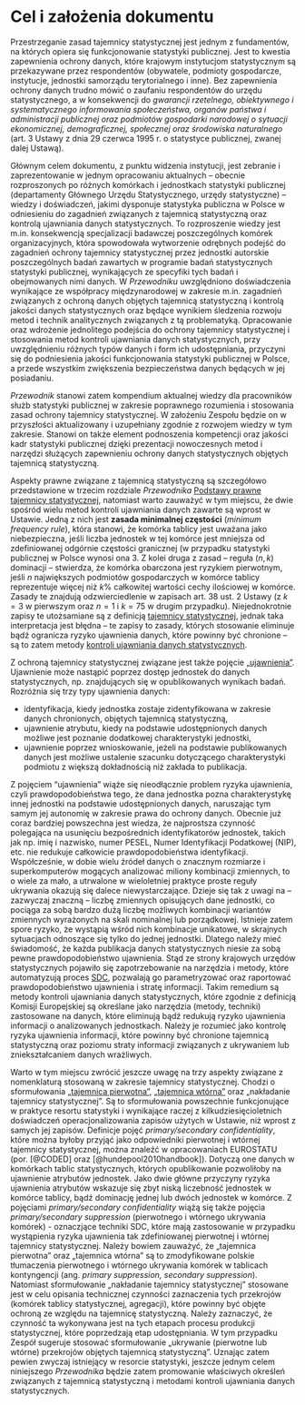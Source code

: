 # Cel i założenia dokumentu  

::: {.justify}

Przestrzeganie zasad tajemnicy statystycznej jest jednym z fundamentów, na których opiera się funkcjonowanie statystyki publicznej. Jest to kwestia zapewnienia ochrony danych, które krajowym instytucjom statystycznym są przekazywane przez respondentów (obywatele, podmioty gospodarcze, instytucje, jednostki samorządu terytorialnego i inne). Bez zapewnienia ochrony danych trudno mówić o zaufaniu respondentów do urzędu statystycznego, a w konsekwencji do *gwarancji rzetelnego, obiektywnego i systematycznego informowania społeczeństwa, organów państwa i administracji publicznej oraz podmiotów gospodarki narodowej o sytuacji ekonomicznej, demograficznej, społecznej oraz środowiska naturalnego* (art. 3 Ustawy z dnia 29 czerwca 1995 r. o statystyce publicznej, zwanej dalej Ustawą).

Głównym celem dokumentu, z punktu widzenia instytucji, jest zebranie i zaprezentowanie w jednym opracowaniu aktualnych – obecnie rozproszonych po różnych komórkach i jednostkach statystyki publicznej (departamenty Głównego Urzędu Statystycznego, urzędy statystyczne) – wiedzy i doświadczeń, jakimi dysponuje statystyka publiczna w Polsce w odniesieniu do zagadnień związanych z tajemnicą statystyczną oraz kontrolą ujawniania danych statystycznych. To rozproszenie wiedzy jest m.in. konsekwencją specjalizacji badawczej poszczególnych komórek organizacyjnych, która spowodowała wytworzenie odrębnych podejść do zagadnień ochrony tajemnicy statystycznej przez jednostki autorskie poszczególnych badań zawartych w programie badań statystycznych statystyki publicznej, wynikających ze specyfiki tych badań i obejmowanych nimi danych. W *Przewodniku* uwzględniono doświadczenia wynikające ze współpracy międzynarodowej w zakresie m.in. zagadnień związanych z ochroną danych objętych tajemnicą statystyczną i kontrolą jakości danych statystycznych oraz będące wynikiem śledzenia rozwoju metod i technik analitycznych związanych z tą problematyką. Opracowanie oraz wdrożenie jednolitego podejścia do ochrony tajemnicy statystycznej i stosowania metod kontroli ujawniania danych statystycznych, przy uwzględnieniu różnych typów danych i form ich udostępniania, przyczyni się do podniesienia jakości funkcjonowania statystyki publicznej w Polsce, a przede wszystkim zwiększenia bezpieczeństwa danych będących w jej posiadaniu. 

*Przewodnik* stanowi zatem kompendium aktualnej wiedzy dla pracowników służb statystyki publicznej w zakresie poprawnego rozumienia i stosowania zasad ochrony tajemnicy statystycznej. W założeniu Zespołu będzie on w przyszłości aktualizowany i uzupełniany zgodnie z rozwojem wiedzy w tym zakresie. Stanowi on także element podnoszenia kompetencji oraz jakości kadr statystyki publicznej dzięki prezentacji nowoczesnych metod i narzędzi służących zapewnieniu ochrony danych statystycznych objętych tajemnicą statystyczną. 

Aspekty prawne związane z tajemnicą statystyczną są szczegółowo przedstawione w trzecim rozdziale *Przewodnika* [Podstawy prawne tajemnicy statystycznej](law03.qmd#sec-law), natomiast warto zauważyć w tym miejscu, że dwie spośród wielu metod kontroli ujawniania danych zawarte są wprost w Ustawie. Jedną z nich jest **zasada minimalnej częstości** (*minimum frequency rule*), która stanowi, że komórka tablicy jest uważana jako niebezpieczna, jeśli liczba jednostek w tej komórce jest mniejsza od zdefiniowanej odgórnie częstości granicznej (w przypadku statystyki publicznej w Polsce wynosi ona 3. Z kolei druga z zasad – reguła $(n, k)$ dominacji – stwierdza, że komórka obarczona jest ryzykiem pierwotnym, jeśli $n$ największych podmiotów gospodarczych w komórce tablicy reprezentuje więcej niż $k\%$ całkowitej wartości cechy ilościowej w komórce. Zasady te znajdują odzwierciedlenie w zapisach art. 38 ust. 2 Ustawy (z $k=3$ w pierwszym oraz $n=1$ i $k=75$ w drugim przypadku). Niejednokrotnie zapisy te utożsamiane są z definicją [tajemnicy statystycznej](dictionary00_2.qmd#term-t54), jednak taka interpretacja jest błędna – te zapisy to zasady, których stosowanie eliminuje bądź ogranicza ryzyko ujawnienia danych, które powinny być chronione – są to zatem metody [kontroli ujawniania danych statystycznych](dictionary00_2.qmd#term-t19).

Z ochroną tajemnicy statystycznej związane jest także pojęcie [„ujawnienia"](dictionary00_2.qmd#term-t56). Ujawnienie może nastąpić poprzez dostęp jednostek do danych statystycznych, np. znajdujących się w opublikowanych wynikach badań. Rozróżnia się trzy typy ujawnienia danych:

* identyfikacja, kiedy jednostka zostaje zidentyfikowana w zakresie danych chronionych, objętych tajemnicą statystyczną,
* ujawnienie atrybutu, kiedy na podstawie udostępnionych danych możliwe jest poznanie dodatkowej charakterystyki jednostki,
* ujawnienie poprzez wnioskowanie, jeżeli na podstawie publikowanych danych jest możliwe ustalenie szacunku dotyczącego charakterystyki podmiotu z większą dokładnością niż zakłada to publikacja.

Z pojęciem "ujawnienia" wiąże się nieodłącznie problem ryzyka ujawnienia, czyli prawdopodobieństwa tego, że dana jednostka pozna charakterystykę innej jednostki na podstawie udostępnionych danych, naruszając tym samym jej autonomię w zakresie prawa do ochrony danych. Obecnie już coraz bardziej powszechna jest wiedza, że najprostsza czynność polegająca na usunięciu bezpośrednich identyfikatorów jednostek, takich jak np. imię i nazwisko, numer PESEL, Numer Identyfikacji Podatkowej (NIP), etc. nie redukuje całkowicie prawdopodobieństwa identyfikacji. Współcześnie, w dobie wielu źródeł danych o znacznym rozmiarze i superkomputerów mogących analizować miliony kombinacji zmiennych, to o wiele za mało, a utrwalone w wieloletniej praktyce proste reguły ukrywania okazują się dalece niewystarczające. Dzieje się tak z uwagi na – zazwyczaj znaczną – liczbę zmiennych opisujących dane jednostki, co pociąga za sobą bardzo dużą liczbę możliwych kombinacji wariantów zmiennych wyrażonych na skali nominalnej lub porządkowej. Istnieje zatem spore ryzyko, że wystąpią wśród nich kombinacje unikatowe, w skrajnych sytuacjach odnoszące się tylko do jednej jednostki. Dlatego należy mieć świadomość, że każda publikacja danych statystycznych niesie za sobą pewne prawdopodobieństwo ujawnienia. Stąd ze strony krajowych urzędów statystycznych pojawiło się zapotrzebowanie na narzędzia i metody, które automatyzują proces [SDC](dictionary00_2.qmd#term-s16), pozwalają go parametryzować oraz raportować prawdopodobieństwo ujawnienia i stratę informacji. Takim remedium są metody kontroli ujawniania danych statystycznych, które zgodnie z definicją Komisji Europejskiej są określane jako narzędzia (metody, techniki) zastosowane na danych, które eliminują bądź redukują ryzyko ujawnienia informacji o analizowanych jednostkach. Należy je rozumieć jako kontrolę ryzyka ujawnienia informacji, które powinny być chronione tajemnicą statystyczną oraz poziomu straty informacji związanych z ukrywaniem lub zniekształcaniem danych wrażliwych.

Warto w tym miejscu zwrócić jeszcze uwagę na trzy aspekty związane z nomenklaturą stosowaną w zakresie tajemnicy statystycznej. Chodzi o sformułowania [„tajemnica pierwotna"](dictionary00_2.qmd#term-t52), [„tajemnica wtórna"](dictionary00_2.qmd#term-t55) oraz „nakładanie tajemnicy statystycznej”. Są to sformułowania powszechnie funkcjonujące w praktyce resortu statystyki i wynikające raczej z kilkudziesięcioletnich doświadczeń operacjonalizowania zapisów użytych w Ustawie, niż wprost z samych jej zapisów. Definicje pojęć *primary/secondary confidentiality*, które można byłoby przyjąć jako odpowiedniki pierwotnej i wtórnej tajemnicy statystycznej, można znaleźć w opracowaniach EUROSTATU (por. [@CODED] oraz [@hundepool2010handbook]). Dotyczą one danych w komórkach tablic statystycznych, których opublikowanie pozwoliłoby na ujawnienie atrybutów jednostek. Jako dwie główne przyczyny ryzyka ujawnienia atrybutów wskazuje się zbyt niską liczebność jednostek w komórce tablicy, bądź dominację jednej lub dwóch jednostek w komórce. Z pojęciami *primary/secondary confidentiality* wiążą się także pojęcia *primary/secondary suppression* (pierwotnego i wtórnego ukrywania komórek) - oznaczjące techniki SDC, które mają zastosowanie w przypadku wystąpienia ryzyka ujawnienia tak zdefiniowanej pierwotnej i wtórnej tajemnicy statystycznej. Należy bowiem zauważyć, że „tajemnica pierwotna” oraz „tajemnica wtórna” są to zmodyfikowane polskie tłumaczenia pierwotnego i wtórnego ukrywania komórek w tablicach kontyngencji (ang. *primary suppression, secondary suppression*). Natomiast sformułowanie „nakładanie tajemnicy statystycznej” stosowane jest w celu opisania technicznej czynności zaznaczenia tych przekrojów (komórek tablicy statystycznej, agregacji), które powinny być objęte ochroną ze względu na tajemnicę statystyczną. Należy zaznaczyć, że czynność ta wykonywana jest na tych etapach procesu produkcji statystycznej, które poprzedzają etap udostępniania. W tym przypadku Zespół sugeruje stosować sformułowanie „ukrywanie (pierwotne lub wtórne) przekrojów objętych tajemnicą statystyczną”. Uznając zatem pewien zwyczaj istniejący w resorcie statystyki, jeszcze jednym celem niniejszego *Przewodnika* będzie zatem promowanie właściwych określeń związanych z tajemnicą statystyczną i metodami kontroli ujawniania danych statystycznych.

:::
